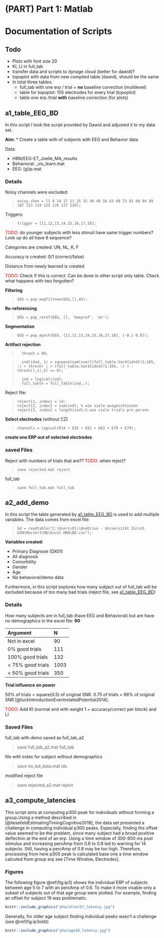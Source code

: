 # (PART) Part 1: Matlab {-}

# Documentation of Scripts 

## Todo {-}

* Plots with font size 20
* KI, LI in full_tab
* transfer data and scripts to dynage cloud (better for dawid)?
* topoplot with data from new compiled table (dawid), should be the same
* In total three tables:
  * full_tab with one erp / trial + **no** baseline correction (multilevel)
  * table for topoplot: 105 electrodes for every trial (topoplot)
  * table one erp /trial **with** baseline correction (for plots)

## a1_table_EEG_BD 

In this script I took the script provided by Dawid and adjusted it to my data set. 

**Aim:** 
* Create a table with of subjects with EEG and Behavior data

Data:

* HBN/EEG-ET_Joelle_MA_results
* Behavioral: _vis_learn.mat
* EEG: (g)ip.mat
  
### Details 

Noisy channels were excluded: 

>     noisy_chan = [1 8 14 17 21 25 32 48 49 56 63 68 73 81 88 94 99 107 113 119 125 126 127 128];

Triggers:

>     trigger = [11,12,13,14,15,16,17,18];


<span style="color: red;">TODO:</span>  do younger subjects with less stimuli have  same trigger numbers? Look up do all have 8 sequence?

Categories are created: UN, NL, K, F

Accuracy is created: 0/1 (correct/false) 

Distance from newly learned is created

<span style="color: red;">TODO:</span>  Check if this is correct. Can be done in other script only table. Check what happens with two forgotten? 

**Filtering** 

>     EEG = pop_eegfiltnew(EEG,[],45);

**Re-referencing** 

>     EEG = pop_reref(EEG, [], 'keepref', 'on');

**Segmentation**

>     EEG = pop_epoch(EEG, {11,12,13,14,15,16,17,18}, [-0.1 0.8]); 

**Artifact rejection**


>       thresh = 90;

>       ind(idx4, 1) = squeeze(sum(sum([(full_table.Var4{idx4}(1:105, :) > thresh) | > (full_table.Var4{idx4}(1:105, :) < -thresh)],1),2) == 0);

>       ind = logical(ind);
>       full_table = full_table(ind,:);

Reject file: 

>     reject{1, index} = id;
>     reject{2, index} = sum(ind); % wie viele ausgeschlossen
>     reject{3, index} = length(ind);% wie viele trials pro person
        
**Select electrodes** (without CZ) 

>     channels = logical(E54 + E55 + E61 + E62 + E78 + E79);

**create one ERP out of selected electrodes**


### saved Files

Reject with numbers of trials that are?? <span style="color: red;">TODO:</span>  when reject?

>     save rejected.mat reject

full_tab 

>     save full_tab.mat full_tab

## a2_add_demo

In this script the table generated by [a1_table_EEG_BD] is used to add multiple variables. The data comes from excel file: 

>     bd = readtable("C:\Users\Oli\OneDrive - Universität Zürich UZH\Master3\MA\Excel HBN\BD.csv");

**Variables created:** 

* Primary Diagnose (DX01)
* All diagnosis 
* Comorbitity
* Gender
* Age 
* No behavioral/demo data 

Furthermore, in this script explores how many subject out of full_tab will be excluded because of too many bad trials (reject file, see [a1_table_EEG_BD])

### Details 

How many subjects are in full_tab (have EEG and Behavioral) but are have no demographics in the excel file: **90** 


| Argument         | N |
|:------------|:------------|
|Not in excel | 90      |
|0% good trials |   111    |
|100% good trials |   132    |
|< 75% good trials |    1003    |
|< 50% good trials |   350   |


**Trial influence on power** 

50% of trials = square(0.5) of original SNR. 0.75 of trials = 86% of original SNR [@luckIntroductionEventrelatedPotential2014]. 



<span style="color: red;">TODO:</span> Add KI (normal and with weight 1 = accuracy/correct per block) and LI 


### Saved Files 

full_tab with demo saved as full_tab_a2

>   save full_tab_a2.mat full_tab  

file with index for subject without demographics 

>   save no_bd_data.mat idx

modified reject file

>   save rejected_a2.mat reject 


## a3_compute_latencies

This script aims at computing p300 peak for individuals without forming a group.Using a method described in [@liesefeldEstimatingTimingCognitive2018], the data set presented a challenge in computing individual p300 peaks. Especially, finding the offset value seemed to be the problem, since many subject had a broad positive deflection at the end of an erp. Using a time window of 300-600 ms post stimulus and increasing percAmp from 0.6 to 0.8 led to warning for 14 subjects. Still, having a percAmp of 0.8 may be too high. 
Therefore, processing from here p300 peak is calculated base one a time window calcuted from group erp see [Time Window, Electrodes]. 



### Figures

The following figure \@ref(fig:ip3) shows the individual ERP of subjects between age 5 to 7 with an percAmp of 0.6. To make it more visable only a subset of subjects out of that age group were plotted. For example, finding an offset for subject 19 was problematic. 

```r
knitr::include_graphics("pho/alter57_latency.jpg")
```


Generally, for older age subject finding individual peaks wasn't a challenge (see \@ref(fig:ip3old))

```r
knitr::include_graphics("pho/age18_latency.jpg")
```

